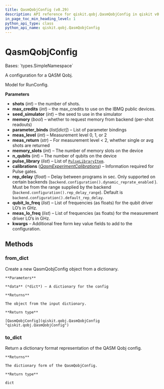 ```yaml
---
title: QasmQobjConfig (v0.29)
description: API reference for qiskit.qobj.QasmQobjConfig in qiskit v0.29
in_page_toc_min_heading_level: 1
python_api_type: class
python_api_name: qiskit.qobj.QasmQobjConfig
---
```


# QasmQobjConfig

<Class id="qiskit.qobj.QasmQobjConfig" isDedicatedPage={true} github="https://github.com/qiskit/qiskit/tree/stable/0.18/qiskit/qobj/qasm_qobj.py" signature="QasmQobjConfig(shots=None, max_credits=None, seed_simulator=None, memory=None, parameter_binds=None, meas_level=None, meas_return=None, memory_slots=None, n_qubits=None, pulse_library=None, calibrations=None, rep_delay=None, qubit_lo_freq=None, meas_lo_freq=None, **kwargs)" modifiers="class">
  Bases: `types.SimpleNamespace`

  A configuration for a QASM Qobj.

  Model for RunConfig.

  **Parameters**

  *   **shots** (*int*) – the number of shots.
  *   **max\_credits** (*int*) – the max\_credits to use on the IBMQ public devices.
  *   **seed\_simulator** (*int*) – the seed to use in the simulator
  *   **memory** (*bool*) – whether to request memory from backend (per-shot readouts)
  *   **parameter\_binds** (*list\[dict]*) – List of parameter bindings
  *   **meas\_level** (*int*) – Measurement level 0, 1, or 2
  *   **meas\_return** (*str*) – For measurement level \< 2, whether single or avg shots are returned
  *   **memory\_slots** (*int*) – The number of memory slots on the device
  *   **n\_qubits** (*int*) – The number of qubits on the device
  *   **pulse\_library** (*list*) – List of [`PulseLibraryItem`](qiskit.qobj.PulseLibraryItem "qiskit.qobj.PulseLibraryItem").
  *   **calibrations** ([*QasmExperimentCalibrations*](qiskit.qobj.QasmExperimentCalibrations "qiskit.qobj.QasmExperimentCalibrations")) – Information required for Pulse gates.
  *   **rep\_delay** (*float*) – Delay between programs in sec. Only supported on certain backends (`backend.configuration().dynamic_reprate_enabled` ). Must be from the range supplied by the backend (`backend.configuration().rep_delay_range`). Default is `backend.configuration().default_rep_delay`.
  *   **qubit\_lo\_freq** (*list*) – List of frequencies (as floats) for the qubit driver LO’s in GHz.
  *   **meas\_lo\_freq** (*list*) – List of frequencies (as floats) for the measurement driver LO’s in GHz.
  *   **kwargs** – Additional free form key value fields to add to the configuration.

  ## Methods

  <span id="qiskit-qobj-qasmqobjconfig-from-dict" />

  ### from\_dict

  <Function id="qiskit.qobj.QasmQobjConfig.from_dict" signature="QasmQobjConfig.from_dict(data)" modifiers="classmethod">
    Create a new QasmQobjConfig object from a dictionary.

    **Parameters**

    **data** (*dict*) – A dictionary for the config

    **Returns**

    The object from the input dictionary.

    **Return type**

    [QasmQobjConfig](qiskit.qobj.QasmQobjConfig "qiskit.qobj.QasmQobjConfig")
  </Function>

  <span id="qiskit-qobj-qasmqobjconfig-to-dict" />

  ### to\_dict

  <Function id="qiskit.qobj.QasmQobjConfig.to_dict" signature="QasmQobjConfig.to_dict()">
    Return a dictionary format representation of the QASM Qobj config.

    **Returns**

    The dictionary form of the QasmQobjConfig.

    **Return type**

    dict
  </Function>
</Class>

